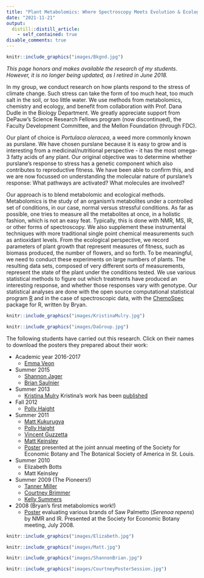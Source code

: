```yaml
---
title: "Plant Metabolomics: Where Spectroscopy Meets Evolution & Ecology"
date: "2021-11-21"
output:
  distill::distill_article:
    - self_contained: true
disable_comments: true
---
```


```r
knitr::include_graphics("images/Bkgnd.jpg")
```

*This page honors and makes available the research of my students.  However, it is no longer being updated, as I retired in June 2018.*


In my group, we conduct research on how plants respond to the stress of climate change.  Such stress can take the form of too much heat, too much salt in the soil, or too little water.  We use methods from metabolomics, chemistry and ecology, and benefit from collaboration with Prof. Dana Dudle in the Biology Department. We greatly appreciate support from DePauw's Science Research Fellows program (now discontinued), the Faculty Development Committee, and the Mellon Foundation (through FDC).

Our plant of choice is <em>Portulaca oleracea</em>, a weed more commonly known as purslane. We have chosen purslane because it is easy to grow and is interesting from a medicinal/nutritional perspective - it has the most omega-3 fatty acids of any plant. Our original objective was to determine whether purslane's response to stress has a genetic component which also contributes to reproductive fitness. We have been able to confirm this, and we are now focussed on understanding the molecular nature of purslane's response: What pathways are activated? What molecules are involved?

Our approach is to blend metabolomic and ecological methods. Metabolomics is the study of an organism's metabolites under a controlled set of conditions, in our case, normal versus stressful conditions. As far as possible, one tries to measure all the metabolites at once, in a holistic fashion, which is not an easy feat. Typically, this is done with NMR, MS, IR, or other forms of spectroscopy. We also supplement these instrumental techniques with more traditional single point chemical measurements such as antioxidant levels. From the ecological perspective, we record parameters of plant growth that represent measures of fitness, such as biomass produced, the number of flowers, and so forth. To be meaningful, we need to conduct these experiments on large numbers of plants. The resulting data sets, composed of very different sorts of measurements, represent the state of the plant under the conditions tested. We use various statistical methods to figure out which treatments have produced an interesting response, and whether those responses vary with genotype. Our statistical analyses are done with the open source computational statistical program [R]("http://www.r-project.org/") and in the case of spectroscopic data, with the [ChemoSpec](https://CRAN.R-project.org/package=ChemoSpec) package for R, written by Bryan.

```r
knitr::include_graphics("images/KristinaMulry.jpg")
```

```r
knitr::include_graphics("images/DaGroup.jpg")
```

The following students have carried out this research.  Click on their names to download the posters they prepared about their work:

* Academic year 2016-2017
    + [Emma Veon](../Documents/PM/EVposter2017.pdf)
* Summer 2015
    + [Shannon Jager](../Documents/PM/SJBS2015.pdf)
    + [Brian Saulnier](../Documents/PM/BSSJ2015.pdf)
* Summer 2013
    + [Kristina Mulry](../Documents/PM/KMposter2013.pdf) Kristina's work has been [published](http://journals.plos.org/plosone/article?id=10.1371/)
* Fall 2012
    + [Polly Haight](../Documents/PM/ACS2013poster.pdf)
* Summer 2011
    + [Matt Kukurugya](../Documents/PM/KukPoster2011.pdf)
    + [Polly Haight](../Documents/PM/PollyPoster2011.pdf)
    + [Vincent Guzzetta](../Documents/PM/VincePoster2011.pdf)
    + [Matt Keinsley](../Documents/PM/aovPCAposter2011.pdf)
    + [Poster](../Documents/PM/SEB_2011_Poster.pdf) presented at the joint annual meeting of the Society for Economic Botany and The Botanical Society of America in St. Louis.
 * Summer 2010
    + Elizabeth Botts
    + Matt Keinsley
* Summer 2009 (The Pioneers!)
    + [Tanner Miller](../Documents/PM/TannerPosterSummer2009.pdf)
    + [Courtney Brimmer](../Documents/PM/CourtneyPosterSummer2009.pdf)
    + [Kelly Summers](../Documents/PM/KellyPosterSummer2009.pdf)
* 2008 (Bryan's first metabolomics work!)
    + [Poster](../Documents/PM/SrEPoster.pdf) evaluating various brands of Saw Palmetto (*Serenoa repens*) by NMR and IR.  Presented at the Society for Economic Botany meeting, July 2008.

```r
knitr::include_graphics("images/Elizabeth.jpg")
```

```r
knitr::include_graphics("images/Matt.jpg")
```

```r
knitr::include_graphics("images/ShannonBrian.jpg")
```

```r
knitr::include_graphics("images/CourtneyPosterSession.jpg")
```
